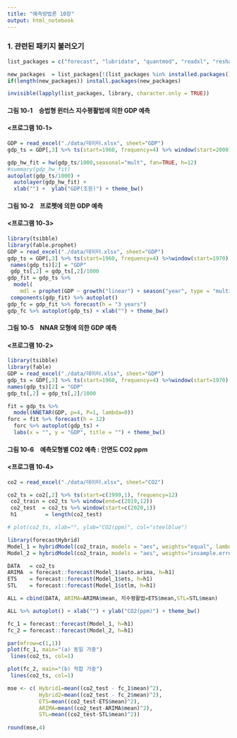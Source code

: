 ---
title: "예측방법론 10장"
output: html_notebook
---

### 1. 관련된 패키지 불러오기

```{r, message=FALSE, eval=FALSE, results='hide'}
list_packages = c("forecast", "lubridate", "quantmod", "readxl", "reshape2", "tidyverse","xts", "zoo", "tseries",  "tseries", "mFilter", "prophet", "forecastHybrid")

new_packages  = list_packages[!(list_packages %in% installed.packages()[,"Package"])]
if(length(new_packages)) install.packages(new_packages)

invisible(lapply(list_packages, library, character.only = TRUE))

```

#### 그림 10-1　승법형 윈터스 지수평활법에 의한 GDP 예측
#### <프로그램 10-1> 
```{r}
GDP = read_excel("./data/데이터.xlsx", sheet="GDP")  
gdp_ts = GDP[,3] %>% ts(start=1960, frequency=4) %>% window(start=2000)

gdp_hw_fit = hw(gdp_ts/1000,seasonal="mult", fan=TRUE, h=12)
#summary(gdp_hw_fit)
autoplot(gdp_ts/1000) +
  autolayer(gdp_hw_fit) +
  xlab("") +  ylab("GDP(조원)") + theme_bw()
```
#### 그림 10-2　프로펫에 의한 GDP 예측
#### <프로그램 10-3>
```{r}
library(tsibble)
library(fable.prophet)
GDP = read_excel("./data/데이터.xlsx", sheet="GDP")  
gdp_ts = GDP[,3] %>% ts(start=1960, frequency=4) %>%window(start=1970)  %>% as_tsibble
 names(gdp_ts)[2] = "GDP"
 gdp_ts[,2] = gdp_ts[,2]/1000
gdp_fit = gdp_ts %>% 
  model(
    mdl = prophet(GDP ~ growth("linear") + season("year", type = "multiplicative")) )
 components(gdp_fit) %>% autoplot()
gdp_fc = gdp_fit %>% forecast(h = "3 years")
gdp_fc %>% autoplot(gdp_ts) + xlab("") + theme_bw()

```
#### 그림 10-5　NNAR 모형에 의한 GDP 예측
#### <프로그램 10-2>
```{r}
library(tsibble)
library(fable)
GDP = read_excel("./data/데이터.xlsx", sheet="GDP")  
gdp_ts = GDP[,3] %>% ts(start=1960, frequency=4) %>%window(start=1970)  %>% as_tsibble
names(gdp_ts)[2] = "GDP"
gdp_ts[,2] = gdp_ts[,2]/1000

fit = gdp_ts %>%
  model(NNETAR(GDP, p=4, P=1, lambda=0))
forc = fit %>% forecast(h = 12) 
  forc %>% autoplot(gdp_ts) +
  labs(x = "", y = "GDP", title = "") + theme_bw()
```
####  그림 10-6　예측모형별 CO2 예측 : 안면도 CO2 ppm
#### <프로그램 10-4>
```{r}
co2 = read_excel("./data/데이터.xlsx", sheet="CO2")  

co2_ts = co2[,2] %>% ts(start=c(1999,1), frequency=12)
 co2_train = co2_ts %>% window(end=c(2019,12))
 co2_test  = co2_ts %>% window(start=c(2020,1))
 h1         = length(co2_test)

# plot(co2_ts, xlab="", ylab="CO2(ppm)", col="steelblue")
```

```{r}
library(forecastHybrid)
Model_1 = hybridModel(co2_train, models = "aes", weights="equal", lambda=0)
Model_2 = hybridModel(co2_train, models = "aes", weights="insample.errors", lambda=0)

DATA   = co2_ts   
ARIMA  = forecast::forecast(Model_1$auto.arima, h=h1)
ETS    = forecast::forecast(Model_1$ets, h=h1)
STL    = forecast::forecast(Model_1$stlm, h=h1)

ALL = cbind(DATA, ARIMA=ARIMA$mean, 지수평활법=ETS$mean,STL=STL$mean)

ALL %>% autoplot() + xlab("") + ylab("CO2(ppm)") + theme_bw()

fc_1 = forecast::forecast(Model_1, h=h1)
fc_2 = forecast::forecast(Model_2, h=h1)

par(mfrow=c(1,1))
plot(fc_1, main="(a) 동일 가중")
 lines(co2_ts, col=1)

plot(fc_2, main="(b) 적합 가중")
 lines(co2_ts, col=1)

mse <- c( Hybrid1=mean((co2_test - fc_1$mean)^2),
          Hybrid2=mean((co2_test - fc_2$mean)^2),
          ETS=mean((co2_test-ETS$mean)^2),
          ARIMA=mean((co2_test-ARIMA$mean)^2),
          STL=mean((co2_test-STL$mean)^2))
          
round(mse,4)
```
